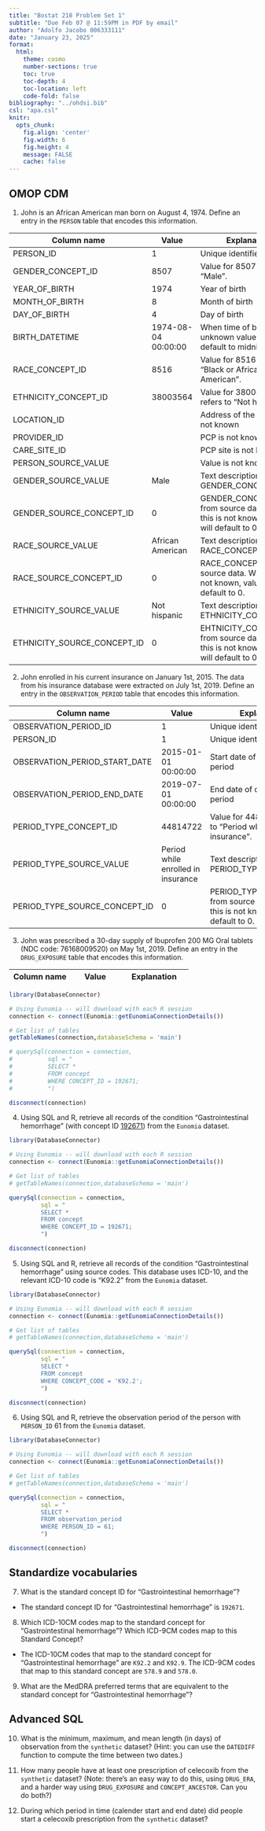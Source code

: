```yaml
---
title: "Bostat 218 Problem Set 1"
subtitle: "Due Feb 07 @ 11:59PM in PDF by email"
author: "Adolfo Jacobo 006333111"
date: "January 23, 2025"
format:
  html:
    theme: cosmo
    number-sections: true
    toc: true
    toc-depth: 4
    toc-location: left
    code-fold: false
bibliography: "../ohdsi.bib"
csl: "apa.csl"
knitr:
  opts_chunk: 
    fig.align: 'center'
    fig.width: 6
    fig.height: 4
    message: FALSE
    cache: false
---
```


## OMOP CDM

1.  John is an African American man born on August 4, 1974. Define an entry in the `PERSON` table that encodes this information.

| Column name                 | Value               | Explanation                                                                             |
|------------------------|-------------------|---------------------------|
| PERSON_ID                   | 1                   | Unique identifier                                                                       |
| GENDER_CONCEPT_ID           | 8507                | Value for 8507 refers to “Male".                                                        |
| YEAR_OF_BIRTH               | 1974                | Year of birth                                                                           |
| MONTH_OF_BIRTH              | 8                   | Month of birth                                                                          |
| DAY_OF_BIRTH                | 4                   | Day of birth                                                                            |
| BIRTH_DATETIME              | 1974-08-04 00:00:00 | When time of birth is is unknown value will default to midnight.                        |
| RACE_CONCEPT_ID             | 8516                | Value for 8516 refers to “Black or African American”.                                   |
| ETHNICITY_CONCEPT_ID        | 38003564            | Value for 38003564 refers to “Not hispanic”.                                            |
| LOCATION_ID                 |                     | Address of the person is not known                                                      |
| PROVIDER_ID                 |                     | PCP is not known                                                                        |
| CARE_SITE_ID                |                     | PCP site is not known                                                                   |
| PERSON_SOURCE_VALUE         |                     | Value is not known                                                                      |
| GENDER_SOURCE_VALUE         | Male                | Text description of GENDER_CONCEPT_ID                                                   |
| GENDER_SOURCE_CONCEPT_ID    | 0                   | GENDER_CONCEPT_ID from source data. When this is not known, value will default to 0.    |
| RACE_SOURCE_VALUE           | African American    | Text description of RACE_CONCEPT_ID                                                     |
| RACE_SOURCE_CONCEPT_ID      | 0                   | RACE_CONCEPT_ID from source data. When this is not known, value will default to 0.      |
| ETHNICITY_SOURCE_VALUE      | Not hispanic        | Text description of ETHNICITY_CONCEPT_ID.                                               |
| ETHNICITY_SOURCE_CONCEPT_ID | 0                   | EHTNICITY_CONCEPT_ID from source data. When this is not known, value will default to 0. |


2.  John enrolled in his current insurance on January 1st, 2015. The data from his insurance database were extracted on July 1st, 2019. Define an entry in the `OBSERVATION_PERIOD` table that encodes this information.

| Column name                 | Value               | Explanation |
|------------------------|-------------------|---------------------------|
| OBSERVATION_PERIOD_ID       | 1                   | Unique identifier |
| PERSON_ID                   | 1                   | Unique identifier |
| OBSERVATION_PERIOD_START_DATE| 2015-01-01 00:00:00 | Start date of observation period |
| OBSERVATION_PERIOD_END_DATE  | 2019-07-01 00:00:00 | End date of observation period |
| PERIOD_TYPE_CONCEPT_ID      | 44814722            | Value for 44814722 refers to “Period while enrolled in insurance”. |
| PERIOD_TYPE_SOURCE_VALUE    | Period while enrolled in insurance | Text description of PERIOD_TYPE_CONCEPT_ID |
| PERIOD_TYPE_SOURCE_CONCEPT_ID| 0                  | PERIOD_TYPE_CONCEPT_ID from source data. When this is not known, value will default to 0. |


3.  John was prescribed a 30-day supply of Ibuprofen 200 MG Oral tablets (NDC code: 76168009520) on May 1st, 2019. Define an entry in the `DRUG_EXPOSURE` table that encodes this information.

| Column name                 | Value               | Explanation |
|------------------------|-------------------|---------------------------|


```r
library(DatabaseConnector)

# Using Eunomia -- will download with each R session
connection <- connect(Eunomia::getEunomiaConnectionDetails())

# Get list of tables
getTableNames(connection,databaseSchema = 'main')

# querySql(connection = connection,
#          sql = "
#          SELECT * 
#          FROM concept 
#          WHERE CONCEPT_ID = 192671;
#          ")

disconnect(connection)
```


4.  Using SQL and R, retrieve all records of the condition "Gastrointestinal hemorrhage" (with concept ID [192671](http://athena.ohdsi.org/search-terms/terms/192671)) from the `Eunomia` dataset.

```r
library(DatabaseConnector)

# Using Eunomia -- will download with each R session
connection <- connect(Eunomia::getEunomiaConnectionDetails())

# Get list of tables
# getTableNames(connection,databaseSchema = 'main')

querySql(connection = connection,
         sql = "
         SELECT * 
         FROM concept 
         WHERE CONCEPT_ID = 192671;
         ")

disconnect(connection)
```

5.  Using SQL and R, retrieve all records of the condition "Gastrointestinal hemorrhage" using source codes. This database uses ICD-10, and the relevant ICD-10 code is "K92.2" from the `Eunomia` dataset.

```r
library(DatabaseConnector)

# Using Eunomia -- will download with each R session
connection <- connect(Eunomia::getEunomiaConnectionDetails())

# Get list of tables
# getTableNames(connection,databaseSchema = 'main')

querySql(connection = connection,
         sql = "
         SELECT * 
         FROM concept 
         WHERE CONCEPT_CODE = 'K92.2';
         ")

disconnect(connection)
```

6.  Using SQL and R, retrieve the observation period of the person with `PERSON_ID` 61 from the `Eunomia` dataset.

```r
library(DatabaseConnector)

# Using Eunomia -- will download with each R session
connection <- connect(Eunomia::getEunomiaConnectionDetails())

# Get list of tables
# getTableNames(connection,databaseSchema = 'main')

querySql(connection = connection,
         sql = "
         SELECT * 
         FROM observation_period 
         WHERE PERSON_ID = 61;
         ")

disconnect(connection)
```


## Standardize vocabularies

7.  What is the standard concept ID for "Gastrointestinal hemorrhage"?

- The standard concept ID for "Gastrointestinal hemorrhage" is `192671`.


8.  Which ICD-10CM codes map to the standard concept for "Gastrointestinal hemorrhage"? Which ICD-9CM codes map to this Standard Concept?

- The ICD-10CM codes that map to the standard concept for "Gastrointestinal hemorrhage" are `K92.2` and `K92.9`. The ICD-9CM codes that map to this standard concept are `578.9` and `578.0`.


9.  What are the MedDRA preferred terms that are equivalent to the standard concept for "Gastrointestinal hemorrhage"?


## Advanced SQL

10. What is the minimum, maximum, and mean length (in days) of observation from the `synthetic` dataset? (Hint: you can use the `DATEDIFF` function to compute the time between two dates.)

11. How many people have at least one prescription of celecoxib from the `synthetic` dataset? (Note: there’s an easy way to do this, using `DRUG_ERA`, and a harder way using `DRUG_EXPOSURE` and `CONCEPT_ANCESTOR`. Can you do both?)

12. During which period in time (calender start and end date) did people start a celecoxib prescription from the `synthetic` dataset?
